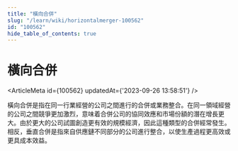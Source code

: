 ```yaml
---
title: "橫向合併"
slug: "/learn/wiki/horizontalmerger-100562"
id: "100562"
hide_table_of_contents: true
---
```



# 橫向合併

<ArticleMeta id={100562} updatedAt={'2023-09-26 13:58:51'} />
<div className='border-solid border-b border-t-0 my-4 border-[var(--ifm-color-gray-300)]' />

橫向合併是指在同一行業經營的公司之間進行的合併或業務整合。在同一領域經營的公司之間競爭更加激烈，意味着合併公司的協同效應和市場份額的潛在增長更大。由於更大的公司試圖創造更有效的規模經濟，因此這種類型的合併經常發生。相反，垂直合併是指來自供應鏈不同部分的公司進行整合，以使生產過程更高效或更具成本效益。
